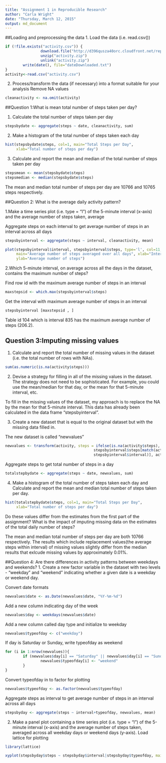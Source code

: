 ```yaml
---
title: "Assignment 1 in Reproducible Research"
author: "Carla Wright"
date: "Thursday, March 12, 2015"
output: md_document
---
```

##Loading and preprocessing the data
1. Load the data (i.e. read.csv())
```r
if (!file.exists("activity.csv")) {
                download.file("http://d396qusza40orc.cloudfront.net/repdata%2Fdata%2Factivity.zip", destfile = "activity.zip", mode="wb")
                unzip("activity.zip")
                unlink("activity.zip")
        write(date(), file="dateDownloaded.txt")
}
activity<-read.csv("activity.csv")
```

2. Process/transform the data (if necessary) into a format suitable for your analysis
Remove NA values
```r
cleanactivity <- na.omit(activity)
```

##Question 1:What is mean total number of steps taken per day?

1. Calculate the total number of steps taken per day
```r
stepsbydate <- aggregate(steps ~ date, cleanactivity, sum)
```

2. Make a histogram of the total number of steps taken each day
```r
hist(stepsbydate$steps, col=1, main="Total Steps per Day", 
     xlab="Total number of steps per day")
```

3. Calculate and report the mean and median of the total number of steps taken per day

```r
stepsmean <- mean(stepsbydate$steps)
stepsmedian <- median(stepsbydate$steps)
```
The mean and median total number of steps per day are 10766 and 10765 steps respectively.

##Question 2: What is the average daily activity pattern?

1.Make a time series plot (i.e. type = "l") of the 5-minute interval (x-axis) and the average number of steps taken, average

Aggregate steps on each interval to get average number of steps in an interval across all days
```r
stepsbyinterval <- aggregate(steps ~ interval, cleanactivity, mean)

plot(stepsbyinterval$interval, stepsbyinterval$steps, type='l', col=11, 
     main="Average number of steps averaged over all days", xlab="Interval", 
     ylab="Average number of steps")
```

2.Which 5-minute interval, on average across all the days in the dataset, contains the maximum number of steps?

Find row id with the maximum average number of steps in an interval
```r
maxstepsid <- which.max(stepsbyinterval$steps)
```
Get the interval with maximum average number of steps in an interval
```r
stepsbyinterval [maxstepsid , ]
```
Table id 104 which is interval 835 has the maximum average number of steps (206.2).

## Question 3:Imputing missing values

1. Calculate and report the total number of missing values in the dataset (i.e. the total number of rows with NAs).
```r
sum(as.numeric(is.na(activity$steps)))
```
2. Devise a strategy for filling in all of the missing values in the dataset. The strategy does not need to be sophisticated. For example, you could use the mean/median for that day, or the mean for that 5-minute interval, etc.

To fill in the missing values of the dataset, my approach is to replace the NA by the mean for that 5-minute interval. This data has already been calculated in the data frame "stepsbyinterval".


3. Create a new dataset that is equal to the original dataset but with the missing data filled in.

The new dataset is called "newvalues"
```r
newvalues <- transform(activity, steps = ifelse(is.na(activity$steps), 
                                        stepsbyinterval$steps[match(activity$interval, 
                                        stepsbyinterval$interval)], activity$steps))
```

Aggregate steps to get total number of steps in a day
```r
totalstepbydate <- aggregate(steps ~ date, newvalues, sum)
```

4. Make a histogram of the total number of steps taken each day and Calculate and report the mean and median total number of steps taken per day. 
```r
hist(totalstepbydate$steps, col=1, main="Total Steps per Day", 
     xlab="Total number of steps per day")
```


Do these values differ from the estimates from the first part of the assignment?
What is the impact of imputing missing data on the estimates of the total daily number of steps?

The mean and median total number of steps per day are both 10766 respectively. The results which include replacement values(the average steps within interval) of missing values slightly differ from the median results that exlcude missing values by approximately 0.01%.

##Question 4: Are there differences in activity patterns between weekdays and weekends?
1. Create a new factor variable in the dataset with two levels - "weekday" and "weekend" indicating whether a given date is a weekday or weekend day.

Convert date formats
```r
newvalues$date <- as.Date(newvalues$date, "%Y-%m-%d")
```
Add a new column indicating day of the week 
```r
newvalues$day <- weekdays(newvalues$date)
```
Add a new column called day type and initialize to weekday
```r
newvalues$typeofday <- c("weekday")
```
If day is Saturday or Sunday, write typeofday as weekend
```r
for (i in 1:nrow(newvalues)){
        if (newvalues$day[i] == "Saturday" || newvalues$day[i] == "Sunday"){
                newvalues$typeofday[i] <- "weekend"
        }
}
```
Convert typeofday in to factor for plotting
```r
newvalues$typeofday <- as.factor(newvalues$typeofday)
```
Aggregate steps as interval to get average number of steps in an interval across all days
```r
stepsbyday <- aggregate(steps ~ interval+typeofday, newvalues, mean)
```
2. Make a panel plot containing a time series plot (i.e. type = "l") of the 5-minute interval (x-axis) and the average number of steps taken, averaged across all weekday days or weekend days (y-axis). 
Load lattice for plotting
```r
library(lattice)

xyplot(stepsbyday$steps ~ stepsbyday$interval|stepsbyday$typeofday, main="Average Steps per Day by Interval",xlab="Interval", ylab="Steps",layout=c(1,2), type="l")
```